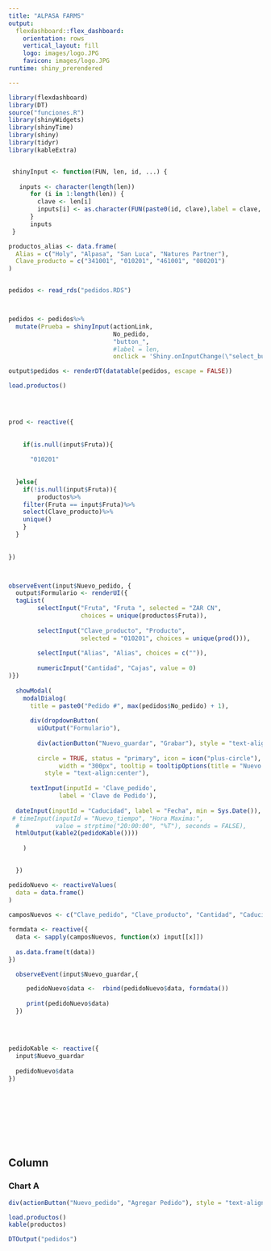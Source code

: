 ```yaml
---
title: "ALPASA FARMS"
output: 
  flexdashboard::flex_dashboard:
    orientation: rows
    vertical_layout: fill
    logo: images/logo.JPG
    favicon: images/logo.JPG
runtime: shiny_prerendered

---
```


```r
library(flexdashboard)
library(DT)
source("funciones.R")
library(shinyWidgets)
library(shinyTime)
library(shiny)
library(tidyr)
library(kableExtra)

```


```r



```


```r
 shinyInput <- function(FUN, len, id, ...) {
      
   inputs <- character(length(len))
      for (i in 1:length(len)) {
        clave <- len[i]
        inputs[i] <- as.character(FUN(paste0(id, clave),label = clave, ...))
      }
      inputs
 }

productos_alias <- data.frame(
  Alias = c("Holy", "Alpasa", "San Luca", "Natures Partner"),
  Clave_producto = c("341001", "010201", "461001", "080201")
)


pedidos <- read_rds("pedidos.RDS")



pedidos <- pedidos%>%
  mutate(Prueba = shinyInput(actionLink,
                             No_pedido,
                             "button_",
                             #label = len,
                             onclick = 'Shiny.onInputChange(\"select_button\",  this.id)'))

output$pedidos <- renderDT(datatable(pedidos, escape = FALSE))

load.productos()
    



prod <- reactive({
  
    
    if(is.null(input$Fruta)){
    
      "010201"
      
      
  }else{
    if(!is.null(input$Fruta)){
        productos%>%
    filter(Fruta == input$Fruta)%>%
    select(Clave_producto)%>%
    unique()
    }
  }
      
     
})



observeEvent(input$Nuevo_pedido, {
  output$Formulario <- renderUI({
  tagList(
        selectInput("Fruta", "Fruta ", selected = "ZAR CN", 
                    choices = unique(productos$Fruta)),
        
        selectInput("Clave_producto", "Producto",
                    selected = "010201", choices = unique(prod())),
        
        selectInput("Alias", "Alias", choices = c("")),
        
        numericInput("Cantidad", "Cajas", value = 0)
)})
  
  showModal(
    modalDialog(
      title = paste0("Pedido #", max(pedidos$No_pedido) + 1),
      
      div(dropdownButton(
        uiOutput("Formulario"),
        
        div(actionButton("Nuevo_guardar", "Grabar"), style = "text-align:right"),
        
        circle = TRUE, status = "primary", icon = icon("plus-circle"), 
              width = "300px", tooltip = tooltipOptions(title = "Nuevo Producto")), 
          style = "text-align:center"),
      
      textInput(inputId = 'Clave_pedido', 
              label = 'Clave de Pedido'),
      
  dateInput(inputId = "Caducidad", label = "Fecha", min = Sys.Date()),
 # timeInput(inputId = "Nuevo_tiempo", "Hora Maxima:", 
  #          value = strptime("20:00:00", "%T"), seconds = FALSE),
  htmlOutput(kable2(pedidoKable())))
      
    )
  

  })

pedidoNuevo <- reactiveValues(
  data = data.frame()
)
 
camposNuevos <- c("Clave_pedido", "Clave_producto", "Cantidad", "Caducidad")

formdata <- reactive({
  data <- sapply(camposNuevos, function(x) input[[x]])
    
  as.data.frame(t(data))
})

  observeEvent(input$Nuevo_guardar,{

     pedidoNuevo$data <-  rbind(pedidoNuevo$data, formdata())
    
     print(pedidoNuevo$data) 
  })
       
     
       
       
pedidoKable <- reactive({
  input$Nuevo_guardar
  
  pedidoNuevo$data
})
  

  
  
  
  

  

```

Column {data-width=650}
-----------------------------------------------------------------------

### Chart A

```r

div(actionButton("Nuevo_pedido", "Agregar Pedido"), style = "text-align:center")

load.productos()
kable(productos)

DTOutput("pedidos")
```

